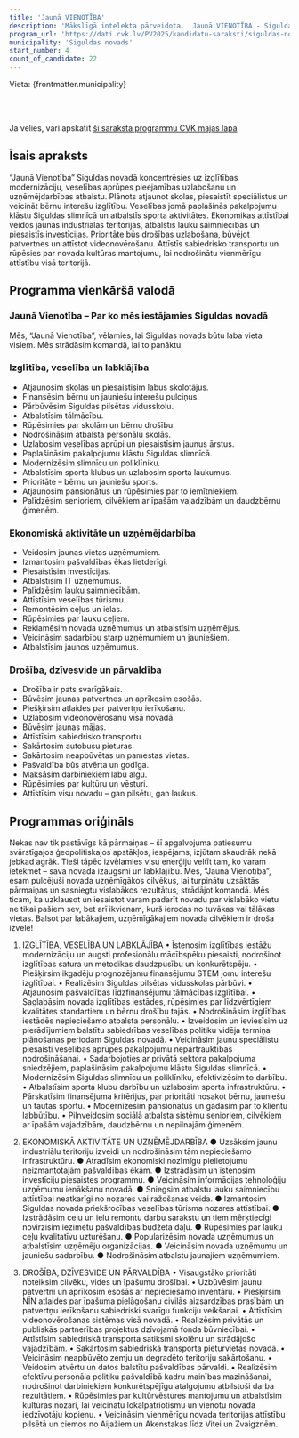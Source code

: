 ```yaml
---
title: 'Jaunā VIENOTĪBA'
description: 'Mākslīgā intelekta pārveidota,  Jaunā VIENOTĪBA - Siguldas novads programma vienkāršā valodā'
program_url: 'https://dati.cvk.lv/PV2025/kandidatu-saraksti/siguldas-novads/jauna-vienotiba'
municipality: 'Siguldas novads'
start_number: 4
count_of_candidate: 22
---
```



Vieta: {frontmatter.municipality}<br/>

<Badge text="Izglītības modernizācija" variant="note" size="small" /> <Badge text="Veselības aprūpes pieejamība" variant="note" size="small" /> <Badge text="Uzņēmējdarbības atbalsts" variant="note" size="small" /> <Badge text="Drošības uzlabošana" variant="note" size="small" /> <Badge text="Teritorijas attīstība" variant="note" size="small" />

<br/><br/> 

<Card title='Šis ir mākslīga intelekta ģenerēts apraksts' icon='starlight'>
    Ja vēlies, vari apskatīt <a href={frontmatter.program_url} target='_blank'>šī saraksta programmu CVK mājas lapā</a>
    </Card>

## Īsais apraksts

“Jaunā Vienotība” Siguldas novadā koncentrēsies uz izglītības modernizāciju, veselības aprūpes pieejamības uzlabošanu un uzņēmējdarbības atbalstu. Plānots atjaunot skolas, piesaistīt speciālistus un veicināt bērnu interešu izglītību. Veselības jomā paplašinās pakalpojumu klāstu Siguldas slimnīcā un atbalstīs sporta aktivitātes. Ekonomikas attīstībai veidos jaunas industriālās teritorijas, atbalstīs lauku saimniecības un piesaistīs investīcijas. Prioritāte būs drošības uzlabošana, būvējot patvertnes un attīstot videonovērošanu. Attīstīs sabiedrisko transportu un rūpēsies par novada kultūras mantojumu, lai nodrošinātu vienmērīgu attīstību visā teritorijā.

## Programma vienkāršā valodā

### Jaunā Vienotība – Par ko mēs iestājamies Siguldas novadā

Mēs, “Jaunā Vienotība”, vēlamies, lai Siguldas novads būtu laba vieta visiem. Mēs strādāsim komandā, lai to panāktu.

### Izglītība, veselība un labklājība

*   Atjaunosim skolas un piesaistīsim labus skolotājus.
*   Finansēsim bērnu un jauniešu interešu pulciņus.
*   Pārbūvēsim Siguldas pilsētas vidusskolu.
*   Atbalstīsim tālmācību.
*   Rūpēsimies par skolām un bērnu drošību.
*   Nodrošināsim atbalsta personālu skolās.
*   Uzlabosim veselības aprūpi un piesaistīsim jaunus ārstus.
*   Paplašināsim pakalpojumu klāstu Siguldas slimnīcā.
*   Modernizēsim slimnīcu un poliklīniku.
*   Atbalstīsim sporta klubus un uzlabosim sporta laukumus.
*   Prioritāte – bērnu un jauniešu sports.
*   Atjaunosim pansionātus un rūpēsimies par to iemītniekiem.
*   Palīdzēsim senioriem, cilvēkiem ar īpašām vajadzībām un daudzbērnu ģimenēm.

### Ekonomiskā aktivitāte un uzņēmējdarbība

*   Veidosim jaunas vietas uzņēmumiem.
*   Izmantosim pašvaldības ēkas lietderīgi.
*   Piesaistīsim investīcijas.
*   Atbalstīsim IT uzņēmumus.
*   Palīdzēsim lauku saimniecībām.
*   Attīstīsim veselības tūrismu.
*   Remontēsim ceļus un ielas.
*   Rūpēsimies par lauku ceļiem.
*   Reklamēsim novada uzņēmumus un atbalstīsim uzņēmējus.
*   Veicināsim sadarbību starp uzņēmumiem un jauniešiem.
*   Atbalstīsim jaunos uzņēmumus.

### Drošība, dzīvesvide un pārvaldība

*   Drošība ir pats svarīgākais.
*   Būvēsim jaunas patvertnes un aprīkosim esošās.
*   Piešķirsim atlaides par patvertņu ierīkošanu.
*   Uzlabosim videonovērošanu visā novadā.
*   Būvēsim jaunas mājas.
*   Attīstīsim sabiedrisko transportu.
*   Sakārtosim autobusu pieturas.
*   Sakārtosim neapbūvētas un pamestas vietas.
*   Pašvaldība būs atvērta un godīga.
*   Maksāsim darbiniekiem labu algu.
*   Rūpēsimies par kultūru un vēsturi.
*   Attīstīsim visu novadu – gan pilsētu, gan laukus.

## Programmas oriģināls

Nekas nav tik pastāvīgs kā pārmaiņas – šī apgalvojuma patiesumu svārstīgajos ģeopolitiskajos apstākļos, iespējams, izjūtam skaudrāk nekā jebkad agrāk. Tieši tāpēc izvēlamies visu enerģiju veltīt tam, ko varam ietekmēt – sava novada izaugsmi un labklājību.
Mēs, “Jaunā Vienotība”, esam pulcējuši novada uzņēmīgākos cilvēkus, lai turpinātu uzsāktās pārmaiņas un sasniegtu vislabākos rezultātus, strādājot komandā. Mēs ticam, ka uzklausot un iesaistot varam padarīt novadu par vislabāko vietu ne tikai pašiem sev, bet arī ikvienam, kurš ierodas no tuvākas vai tālākas vietas.
Balsot par labākajiem, uzņēmīgākajiem novada cilvēkiem ir droša izvēle!

1. IZGLĪTĪBA, VESELĪBA UN LABKLĀJĪBA
• Īstenosim izglītības iestāžu modernizāciju un augsti profesionālu mācībspēku piesaisti, nodrošinot izglītības satura un metodikas daudzpusību un konkurētspēju.
• Piešķirsim ikgadēju prognozējamu finansējumu STEM jomu interešu izglītībai.
• Realizēsim Siguldas pilsētas vidusskolas pārbūvi.
• Atjaunosim pašvaldības līdzfinansējumu tālmācības izglītībai.
• Saglabāsim novada izglītības iestādes, rūpēsimies par līdzvērtīgiem kvalitātes standartiem un bērnu drošību tajās.
• Nodrošināsim izglītības iestādēs nepieciešamo atbalsta personālu.
• Izveidosim un ieviesīsim uz pierādījumiem balstītu sabiedrības veselības politiku vidēja termiņa plānošanas periodam Siguldas novadā.
• Veicināsim jaunu speciālistu piesaisti veselības aprūpes pakalpojumu nepārtrauktības nodrošināšanai.
• Sadarbojoties ar privātā sektora pakalpojuma sniedzējiem, paplašināsim pakalpojumu klāstu Siguldas slimnīcā.
• Modernizēsim Siguldas slimnīcu un poliklīniku, efektivizēsim to darbību.
• Atbalstīsim sporta klubu darbību un uzlabosim sporta infrastruktūru.
• Pārskatīsim finansējuma kritērijus, par prioritāti nosakot bērnu, jauniešu un tautas sportu.
• Modernizēsim pansionātus un gādāsim par to klientu labbūtību.
• Pilnveidosim sociālā atbalsta sistēmu senioriem, cilvēkiem ar īpašām vajadzībām, daudzbērnu un nepilnajām ģimenēm.

2. EKONOMISKĀ AKTIVITĀTE UN UZŅĒMĒJDARBĪBA
● Uzsāksim jaunu industriālu teritoriju izveidi un nodrošināsim tām nepieciešamo infrastruktūru.
● Atradīsim ekonomiski nozīmīgu pielietojumu neizmantotajām pašvaldības ēkām.
● Izstrādāsim un īstenosim investīciju piesaistes programmu.
● Veicināsim informācijas tehnoloģiju uzņēmumu ienākšanu novadā.
● Sniegsim atbalstu lauku saimniecību attīstībai neatkarīgi no nozares vai ražošanas veida.
● Izmantosim Siguldas novada priekšrocības veselības tūrisma nozares attīstībai.
● Izstrādāsim ceļu un ielu remontu darbu sarakstu un tiem mērķtiecīgi novirzīsim iezīmētu pašvaldības budžeta daļu.
● Rūpēsimies par lauku ceļu kvalitatīvu uzturēšanu.
● Popularizēsim novada uzņēmumus un atbalstīsim uzņēmēju organizācijas.
● Veicināsim novada uzņēmumu un jauniešu sadarbību.
● Nodrošināsim atbalstu jaunajiem uzņēmumiem.

3. DROŠĪBA, DZĪVESVIDE UN PĀRVALDĪBA
• Visaugstāko prioritāti noteiksim cilvēku, vides un īpašumu drošībai.
• Uzbūvēsim jaunu patvertni un aprīkosim esošās ar nepieciešamo inventāru.
• Piešķirsim NĪN atlaides par īpašuma pielāgošanu civilās aizsardzības prasībām un patvertņu ierīkošanu sabiedriski svarīgu funkciju veikšanai.
• Attīstīsim videonovērošanas sistēmas visā novadā.
• Realizēsim privātās un publiskās partnerības projektus dzīvojamā fonda būvniecībai.
• Attīstīsim sabiedriskā transporta satiksmi skolēnu un strādājošo vajadzībām.
• Sakārtosim sabiedriskā transporta pieturvietas novadā.
• Veicināsim neapbūvēto zemju un degradēto teritoriju sakārtošanu.
• Veidosim atvērtu un datos balstītu pašvaldības pārvaldi.
• Realizēsim efektīvu personāla politiku pašvaldībā kadru mainības mazināšanai, nodrošinot darbiniekiem konkurētspējīgu atalgojumu atbilstoši darba rezultātiem.
• Rūpēsimies par kultūrvēstures mantojumu un atbalstīsim kultūras nozari, lai veicinātu lokālpatriotismu un vienotu novada iedzīvotāju kopienu.
• Veicināsim vienmērīgu novada teritorijas attīstību pilsētā un ciemos no Aijažiem un Akenstakas līdz Vitei un Zvaigznēm.
